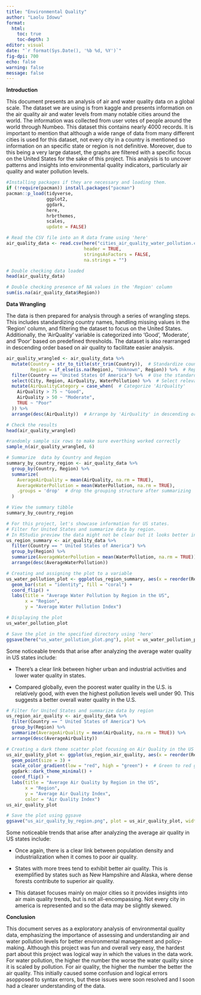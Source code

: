 ```yaml
---
title: "Environmental Quality"
author: "Laolu Idowu"
format: 
  html:
    toc: true
    toc-depth: 3
editor: visual
date: "`r format(Sys.Date(), '%b %d, %Y')`"
fig-dpi: 700
echo: false
warning: false
message: false
---
```


**Introduction**

This document presents an analysis of air and water quality data on a global scale. The dataset we are using is from kaggle and presents information on the air quality air and water levels from many notable cities around the world. The information was collected from user votes of people around the world through Numbeo. This dataset this contains nearly 4000 records. It is important to mention that although a wide range of data from many different cities is used for this dataset, not every city in a country is mentioned so information on an specific state or region is not definitive. Moreover, due to this being a very large dataset, the graphs are filtered with a specific focus on the United States for the sake of this project. This analysis is to uncover patterns and insights into environmental quality indicators, particularly air quality and water pollution levels.

```r
#Installing packages if they are necessary and loading them.
if (!require(pacman)) install.packages("pacman")
pacman::p_load(tidyverse,
               ggplot2,
               ggdark,
               here,
               hrbrthemes,
               scales,
               update = FALSE)
```

```r

# Read the CSV file into an R data frame using 'here'
air_quality_data <- read.csv(here("cities_air_quality_water_pollution.csv"), 
                             header = TRUE, 
                             stringsAsFactors = FALSE, 
                             na.strings = "")

# Double checking data loaded
head(air_quality_data)

# Double checking presence of NA values in the 'Region' column
sum(is.na(air_quality_data$Region))

```

**Data Wrangling**

The data is then prepared for analysis through a series of wrangling steps. This includes standardizing country names, handling missing values in the 'Region' column, and filtering the dataset to focus on the United States. Additionally, the 'AirQuality' variable is categorized into 'Good', 'Moderate', and 'Poor' based on predefined thresholds. The dataset is also rearranged in descending order based on air quality to facilitate easier analysis.

```r

air_quality_wrangled <- air_quality_data %>%
  mutate(Country = str_to_title(str_trim(Country)),  # Standardize country names
         Region = if_else(is.na(Region), "Unknown", Region)) %>%  # Replace NA in 'Region'
  filter(Country == "United States Of America") %>%  # Use the standardized country name
  select(City, Region, AirQuality, WaterPollution) %>%  # Select relevant columns
  mutate(AirQualityCategory = case_when(  # Categorize 'AirQuality'
    AirQuality > 75 ~ "Good",
    AirQuality > 50 ~ "Moderate",
    TRUE ~ "Poor"
  )) %>%
  arrange(desc(AirQuality))  # Arrange by 'AirQuality' in descending order

# Check the results
head(air_quality_wrangled)

#randomly sample six rows to make sure everthing worked correctly
sample_n(air_quality_wrangled, 6)


```

```r

# Summarize  data by Country and Region
summary_by_country_region <- air_quality_data %>%
  group_by(Country, Region) %>%
  summarize(
    AverageAirQuality = mean(AirQuality, na.rm = TRUE),
    AverageWaterPollution = mean(WaterPollution, na.rm = TRUE),
    .groups = 'drop'  # drop the grouping structure after summarizing
  )

# View the summary tibble
summary_by_country_region

```

```r

# For this project, let's showcase information for US states. 
# Filter for United States and summarize data by region.
# In RStudio preview the data might not be clear but it looks better in the picture from ggsave. 
us_region_summary <- air_quality_data %>%
  filter(Country == " United States of America") %>%
  group_by(Region) %>%
  summarize(AverageWaterPollution = mean(WaterPollution, na.rm = TRUE)) %>%
  arrange(desc(AverageWaterPollution))

# Creating and assigning the plot to a variable
us_water_pollution_plot <- ggplot(us_region_summary, aes(x = reorder(Region, AverageWaterPollution), y = AverageWaterPollution)) +
  geom_bar(stat = "identity", fill = "coral") +
  coord_flip() +
  labs(title = "Average Water Pollution by Region in the US",
       x = "Region",
       y = "Average Water Pollution Index")

# Displaying the plot
us_water_pollution_plot

# Save the plot in the specified directory using 'here'
ggsave(here("us_water_pollution_plot.png"), plot = us_water_pollution_plot, width = 10, height = 8, dpi = 300)


```

Some noticeable trends that arise after analyzing the average water quality in US states include:

-   There's a clear link between higher urban and industrial activities and lower water quality in states.

-   Compared globally, even the poorest water quality in the U.S. is relatively good, with even the highest pollution levels well under 90. This suggests a better overall water quality in the U.S.

```r


# Filter for United States and summarize data by region
us_region_air_quality <- air_quality_data %>%
  filter(Country == " United States of America") %>%
  group_by(Region) %>%
  summarize(AverageAirQuality = mean(AirQuality, na.rm = TRUE)) %>%
  arrange(desc(AverageAirQuality))

# Creating a dark theme scatter plot focusing on Air Quality in the US
us_air_quality_plot <- ggplot(us_region_air_quality, aes(x = reorder(Region, -AverageAirQuality), y = AverageAirQuality, color = AverageAirQuality)) +
  geom_point(size = 3) +
  scale_color_gradient(low = "red", high = "green") +  # Green to red gradient
  ggdark::dark_theme_minimal() +
  coord_flip() +
  labs(title = "Average Air Quality by Region in the US",
       x = "Region",
       y = "Average Air Quality Index",
       color = "Air Quality Index")
us_air_quality_plot

# Save the plot using ggsave
ggsave("us_air_quality_by_region.png", plot = us_air_quality_plot, width = 10, height = 8, dpi = 300)


```

Some noticeable trends that arise after analyzing the average air quality in US states include:

-   Once again, there is a clear link between population density and industrialization when it comes to poor air quality.

-   States with more trees tend to exhibit better air quality. This is exemplified by states such as New Hampshire and Alaska, where dense forests contribute to superior air quality.

<!-- -->

-   This dataset focuses mainly on major cities so it provides insights into air main quality trends, but is not all-encompassing. Not every city in america is represented and so the data may be slightly skewed.

**Conclusion**

This document serves as a exploratory analysis of environmental quality data, emphasizing the importance of assessing and understanding air and water pollution levels for better environmental management and policy-making. Although this project was fun and overall very easy, the hardest part about this project was logical way in which the values in the data work. For water pollution, the higher the number the worse the water quality since it is scaled by pollution. For air quality, the higher the number the better the air quality. This initially caused some confusion and logical errors asopposed to syntax errors, but these issues were soon resolved and I soon had a clearer understanding of the data.
